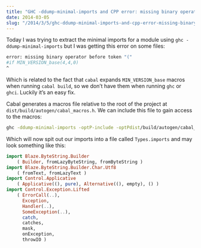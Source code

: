 ```yaml
---
title: "GHC -ddump-minimal-imports and CPP error: missing binary operator before token \"(\""
date: 2014-03-05
slug: "/2014/3/5/ghc-ddump-minimal-imports-and-cpp-error-missing-binary-operator-before-token/"
---
```



Today I was trying to extract the minimal imports for a module using `ghc
-ddump-minimal-imports` but I was getting this error on some files:

```bash
error: missing binary operator before token "("
#if MIN_VERSION_base(4,4,0)
^
```

Which is related to the fact that `cabal` expands `MIN_VERSION_base` macros when
running `cabal build`, so we don’t have them when running `ghc` or `ghci`.
Luckily it’s an easy fix.

Cabal generates a macros file relative to the root of the project at
`dist/build/autogen/cabal_macros.h`. We can include this file to gain access to
the macros:

```bash
ghc -ddump-minimal-imports -optP-include -optPdist/build/autogen/cabal_macros.h src/Types.hs
```

Which will now spit out our imports into a file called `Types.imports` and may
look something like this:

```haskell
import Blaze.ByteString.Builder
    ( Builder, fromLazyByteString, fromByteString )
import Blaze.ByteString.Builder.Char.Utf8
    ( fromText, fromLazyText )
import Control.Applicative
    ( Applicative((), pure), Alternative((), empty), () )
import Control.Exception.Lifted
    ( ErrorCall(..),
      Exception,
      Handler(..),
      SomeException(..),
      catch,
      catches,
      mask,
      onException,
      throwIO )
```
